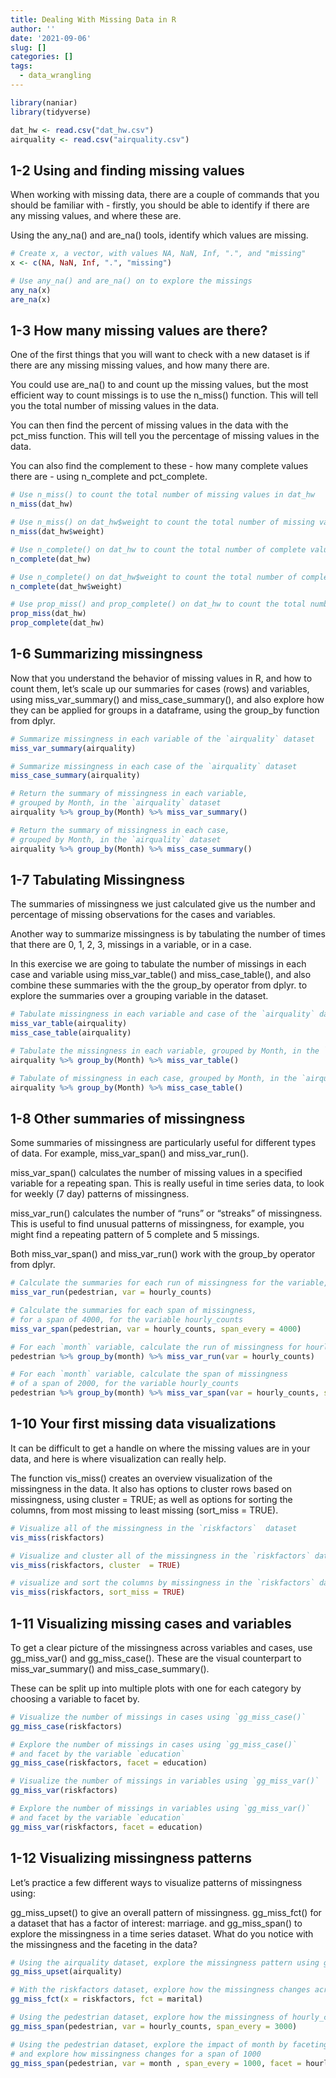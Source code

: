 ```yaml
---
title: Dealing With Missing Data in R
author: ''
date: '2021-09-06'
slug: []
categories: []
tags:
  - data_wrangling
---
```


```r
library(naniar)
library(tidyverse)

dat_hw <- read.csv("dat_hw.csv")
airquality <- read.csv("airquality.csv")

```

## 1-2 Using and finding missing values

When working with missing data, there are a couple of commands that you should be familiar with - firstly, you should be able to identify if there are any missing values, and where these are.

Using the any_na() and are_na() tools, identify which values are missing.

```r
# Create x, a vector, with values NA, NaN, Inf, ".", and "missing"
x <- c(NA, NaN, Inf, ".", "missing")

# Use any_na() and are_na() on to explore the missings
any_na(x)
are_na(x)
```

## 1-3 How many missing values are there?

One of the first things that you will want to check with a new dataset is if there are any missing missing values, and how many there are.

You could use are_na() to and count up the missing values, but the most efficient way to count missings is to use the n_miss() function. This will tell you the total number of missing values in the data.

You can then find the percent of missing values in the data with the pct_miss function. This will tell you the percentage of missing values in the data.

You can also find the complement to these - how many complete values there are - using n_complete and pct_complete.

```r
# Use n_miss() to count the total number of missing values in dat_hw
n_miss(dat_hw)

# Use n_miss() on dat_hw$weight to count the total number of missing values
n_miss(dat_hw$weight)

# Use n_complete() on dat_hw to count the total number of complete values
n_complete(dat_hw)

# Use n_complete() on dat_hw$weight to count the total number of complete values
n_complete(dat_hw$weight)

# Use prop_miss() and prop_complete() on dat_hw to count the total number of missing values in each of the variables
prop_miss(dat_hw)
prop_complete(dat_hw)
```

## 1-6 Summarizing missingness

Now that you understand the behavior of missing values in R, and how to count them, let's scale up our summaries for cases (rows) and variables, using miss_var_summary() and miss_case_summary(), and also explore how they can be applied for groups in a dataframe, using the group_by function from dplyr.

```r
# Summarize missingness in each variable of the `airquality` dataset
miss_var_summary(airquality)

# Summarize missingness in each case of the `airquality` dataset
miss_case_summary(airquality)

# Return the summary of missingness in each variable, 
# grouped by Month, in the `airquality` dataset
airquality %>% group_by(Month) %>% miss_var_summary()

# Return the summary of missingness in each case, 
# grouped by Month, in the `airquality` dataset
airquality %>% group_by(Month) %>% miss_case_summary()
```

## 1-7 Tabulating Missingness

The summaries of missingness we just calculated give us the number and percentage of missing observations for the cases and variables.

Another way to summarize missingness is by tabulating the number of times that there are 0, 1, 2, 3, missings in a variable, or in a case.

In this exercise we are going to tabulate the number of missings in each case and variable using miss_var_table() and miss_case_table(), and also combine these summaries with the the group_by operator from dplyr. to explore the summaries over a grouping variable in the dataset.

```r
# Tabulate missingness in each variable and case of the `airquality` dataset
miss_var_table(airquality)
miss_case_table(airquality)

# Tabulate the missingness in each variable, grouped by Month, in the `airquality` dataset
airquality %>% group_by(Month) %>% miss_var_table()

# Tabulate of missingness in each case, grouped by Month, in the `airquality` dataset
airquality %>% group_by(Month) %>% miss_case_table()
```

## 1-8 Other summaries of missingness

Some summaries of missingness are particularly useful for different types of data. For example, miss_var_span() and miss_var_run().

miss_var_span() calculates the number of missing values in a specified variable for a repeating span. This is really useful in time series data, to look for weekly (7 day) patterns of missingness.

miss_var_run() calculates the number of "runs" or "streaks" of missingness. This is useful to find unusual patterns of missingness, for example, you might find a repeating pattern of 5 complete and 5 missings.

Both miss_var_span() and miss_var_run() work with the group_by operator from dplyr.

```r
# Calculate the summaries for each run of missingness for the variable, hourly_counts
miss_var_run(pedestrian, var = hourly_counts)

# Calculate the summaries for each span of missingness, 
# for a span of 4000, for the variable hourly_counts
miss_var_span(pedestrian, var = hourly_counts, span_every = 4000)

# For each `month` variable, calculate the run of missingness for hourly_counts
pedestrian %>% group_by(month) %>% miss_var_run(var = hourly_counts)

# For each `month` variable, calculate the span of missingness 
# of a span of 2000, for the variable hourly_counts
pedestrian %>% group_by(month) %>% miss_var_span(var = hourly_counts, span_every = 2000)
```

## 1-10 Your first missing data visualizations

It can be difficult to get a handle on where the missing values are in your data, and here is where visualization can really help.

The function vis_miss() creates an overview visualization of the missingness in the data. It also has options to cluster rows based on missingness, using cluster = TRUE; as well as options for sorting the columns, from most missing to least missing (sort_miss = TRUE).

```r
# Visualize all of the missingness in the `riskfactors`  dataset
vis_miss(riskfactors)

# Visualize and cluster all of the missingness in the `riskfactors` dataset
vis_miss(riskfactors, cluster  = TRUE)

# visualize and sort the columns by missingness in the `riskfactors` dataset
vis_miss(riskfactors, sort_miss = TRUE)
```

## 1-11 Visualizing missing cases and variables

To get a clear picture of the missingness across variables and cases, use gg_miss_var() and gg_miss_case(). These are the visual counterpart to miss_var_summary() and miss_case_summary().

These can be split up into multiple plots with one for each category by choosing a variable to facet by.

```r
# Visualize the number of missings in cases using `gg_miss_case()`
gg_miss_case(riskfactors)

# Explore the number of missings in cases using `gg_miss_case()` 
# and facet by the variable `education`
gg_miss_case(riskfactors, facet = education)

# Visualize the number of missings in variables using `gg_miss_var()`
gg_miss_var(riskfactors)

# Explore the number of missings in variables using `gg_miss_var()` 
# and facet by the variable `education`
gg_miss_var(riskfactors, facet = education)
```

## 1-12 Visualizing missingness patterns

Let's practice a few different ways to visualize patterns of missingness using:

gg_miss_upset() to give an overall pattern of missingness.
gg_miss_fct() for a dataset that has a factor of interest: marriage.
and gg_miss_span() to explore the missingness in a time series dataset.
What do you notice with the missingness and the faceting in the data?

```r
# Using the airquality dataset, explore the missingness pattern using gg_miss_upset()
gg_miss_upset(airquality)

# With the riskfactors dataset, explore how the missingness changes across the marital variable using gg_miss_fct()
gg_miss_fct(x = riskfactors, fct = marital)

# Using the pedestrian dataset, explore how the missingness of hourly_counts changes over a span of 3000 
gg_miss_span(pedestrian, var = hourly_counts, span_every = 3000)

# Using the pedestrian dataset, explore the impact of month by faceting by month
# and explore how missingness changes for a span of 1000
gg_miss_span(pedestrian, var = month , span_every = 1000, facet = hourly_counts)
```

